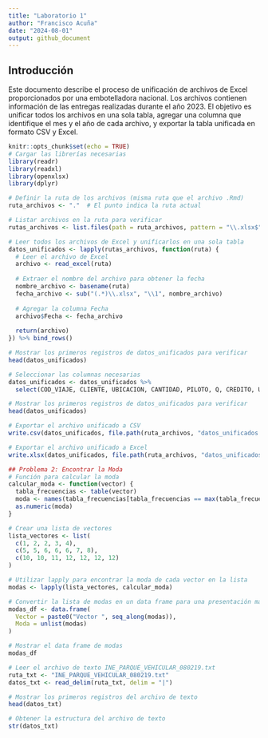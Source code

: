 ```yaml
---
title: "Laboratorio 1"
author: "Francisco Acuña"
date: "2024-08-01"
output: github_document
---
```


## Introducción

Este documento describe el proceso de unificación de archivos de Excel proporcionados por una embotelladora nacional. Los archivos contienen información de las entregas realizadas durante el año 2023. El objetivo es unificar todos los archivos en una sola tabla, agregar una columna que identifique el mes y el año de cada archivo, y exportar la tabla unificada en formato CSV y Excel.

```r
knitr::opts_chunk$set(echo = TRUE)
# Cargar las librerías necesarias
library(readr)
library(readxl)
library(openxlsx)
library(dplyr)
```

```r
# Definir la ruta de los archivos (misma ruta que el archivo .Rmd)
ruta_archivos <- "."  # El punto indica la ruta actual

# Listar archivos en la ruta para verificar
rutas_archivos <- list.files(path = ruta_archivos, pattern = "\\.xlsx$")

# Leer todos los archivos de Excel y unificarlos en una sola tabla
datos_unificados <- lapply(rutas_archivos, function(ruta) {
  # Leer el archivo de Excel
  archivo <- read_excel(ruta)
  
  # Extraer el nombre del archivo para obtener la fecha
  nombre_archivo <- basename(ruta)
  fecha_archivo <- sub("(.*)\\.xlsx", "\\1", nombre_archivo)
  
  # Agregar la columna Fecha
  archivo$Fecha <- fecha_archivo
  
  return(archivo)
}) %>% bind_rows()
```

```r
# Mostrar los primeros registros de datos_unificados para verificar
head(datos_unificados)

# Seleccionar las columnas necesarias
datos_unificados <- datos_unificados %>%
  select(COD_VIAJE, CLIENTE, UBICACION, CANTIDAD, PILOTO, Q, CREDITO, UNIDAD, Fecha)

# Mostrar los primeros registros de datos_unificados para verificar
head(datos_unificados)
```

```r
# Exportar el archivo unificado a CSV
write.csv(datos_unificados, file.path(ruta_archivos, "datos_unificados.csv"), row.names = FALSE)

# Exportar el archivo unificado a Excel
write.xlsx(datos_unificados, file.path(ruta_archivos, "datos_unificados.xlsx"))
```

```r
## Problema 2: Encontrar la Moda
# Función para calcular la moda
calcular_moda <- function(vector) {
  tabla_frecuencias <- table(vector)
  moda <- names(tabla_frecuencias[tabla_frecuencias == max(tabla_frecuencias)])
  as.numeric(moda)
}

# Crear una lista de vectores
lista_vectores <- list(
  c(1, 2, 2, 3, 4),
  c(5, 5, 6, 6, 6, 7, 8),
  c(10, 10, 11, 12, 12, 12, 12)
)

# Utilizar lapply para encontrar la moda de cada vector en la lista
modas <- lapply(lista_vectores, calcular_moda)

# Convertir la lista de modas en un data frame para una presentación más clara
modas_df <- data.frame(
  Vector = paste0("Vector ", seq_along(modas)),
  Moda = unlist(modas)
)

# Mostrar el data frame de modas
modas_df
```

```r
# Leer el archivo de texto INE_PARQUE_VEHICULAR_080219.txt
ruta_txt <- "INE_PARQUE_VEHICULAR_080219.txt"
datos_txt <- read_delim(ruta_txt, delim = "|")

# Mostrar los primeros registros del archivo de texto
head(datos_txt)

# Obtener la estructura del archivo de texto
str(datos_txt)
```

